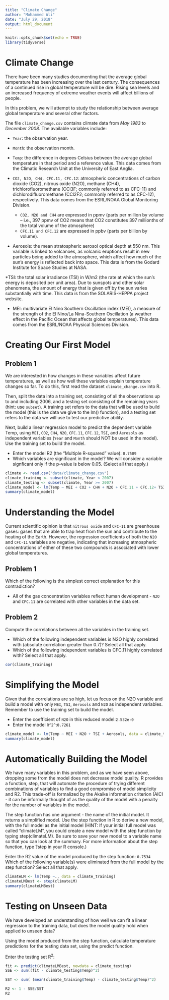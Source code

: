```yaml
---
title: "Climate Change"
author: "Mohammed Ali"
date: "July 29, 2018"
output: html_document
---
```


```r
knitr::opts_chunk$set(echo = TRUE)
library(tidyverse)
```

# Climate Change
There have been many studies documenting that the average global temperature has been increasing over the last century. The consequences of a continued rise in global temperature will be dire. Rising sea levels and an increased frequency of extreme weather events will affect billions of people.

In this problem, we will attempt to study the relationship between average global temperature and several other factors.

The file `climate_change.csv` contains climate data from *May 1983* to *December 2008*. The available variables include:

* `Year`: the observation year.

* `Month`: the observation month.

* `Temp`: the difference in degrees Celsius between the average global temperature in that period and a reference value. 
This data comes from the Climatic Research Unit at the University of East Anglia.

* `CO2, N2O, CH4, CFC.11, CFC.12`: atmospheric concentrations of carbon dioxide (CO2), nitrous oxide (N2O), methane  (CH4), trichlorofluoromethane (CCl3F; commonly referred to as CFC-11) and dichlorodifluoromethane (CCl2F2; commonly referred to as CFC-12), respectively. This data comes from the ESRL/NOAA Global Monitoring Division.
  + `CO2, N2O and CH4` are expressed in ppmv (parts per million by volume  -- i.e., 397 ppmv of CO2 means that CO2 constitutes 397 millionths of the total volume of the atmosphere)
  + `CFC.11 and CFC.12` are expressed in ppbv (parts per billion by volume). 

* Aerosols: the mean stratospheric aerosol optical depth at 550 nm. This variable is linked to volcanoes, as volcanic eruptions result in new particles being added to the atmosphere, which affect how much of the sun's energy is reflected back into space. This data is from the Godard Institute for Space Studies at NASA.

*TSI: the total solar irradiance (TSI) in W/m2 (the rate at which the sun's energy is deposited per unit area). Due to sunspots and other solar phenomena, the amount of energy that is given off by the sun varies substantially with time. This data is from the SOLARIS-HEPPA project website.

* MEI: multivariate El Nino Southern Oscillation index (MEI), a measure of the strength of the El Nino/La Nina-Southern Oscillation (a weather effect in the Pacific Ocean that affects global temperatures). This data comes from the ESRL/NOAA Physical Sciences Division.

# Creating Our First Model

## Problem 1
We are interested in how changes in these variables affect future temperatures, as well as how well these variables explain temperature changes so far. To do this, first read the dataset `climate_change.csv` into R.

Then, split the data into a training set, consisting of all the observations up to and including 2006, and a testing set consisting of the remaining years (hint: use `subset`). A training set refers to the data that will be used to build the model (this is the data we give to the lm() function), and a testing set refers to the data we will use to test our predictive ability.

Next, build a linear regression model to predict the dependent variable Temp, using `MEI`, `CO2`, `CH4`, `N2O`, `CFC.11`, `CFC.12`, `TSI`, and `Aerosols` as independent variables (`Year` and `Month` should NOT be used in the model). Use the training set to build the model.

* Enter the model R2 (the "Multiple R-squared" value): `0.7509`
* Which variables are significant in the model? We will consider a variable signficant only if the p-value is below 0.05. (Select all that apply.)

```r
climate <- read.csv("data/climate_change.csv")
climate_training <- subset(climate, Year < 2007)
climate_testing <- subset(climate, Year >= 2007)
climate_model <- lm(Temp ~ MEI + CO2 + CH4 + N2O + CFC.11 + CFC.12+ TSI + Aerosols, data = climate_training)
summary(climate_model)
```

# Understanding the Model
Current scientific opinion is that `nitrous oxide` and `CFC-11` are greenhouse gases: gases that are able to trap heat from the sun and contribute to the heating of the Earth. However, the regression coefficients of both the `N2O` and `CFC-11` variables are negative, indicating that increasing atmospheric concentrations of either of these two compounds is associated with lower global temperatures.

## Problem 1
Which of the following is the simplest correct explanation for this contradiction?

* All of the gas concentration variables reflect human development - `N2O` and `CFC.11` are correlated with other variables in the data set.

## Problem 2
Compute the correlations between all the variables in the training set. 

* Which of the following independent variables is N2O highly correlated with (absolute correlation greater than 0.7)? Select all that apply.
* Which of the following independent variables is CFC.11 highly correlated with? Select all that apply.

```r
cor(climate_training)
```

# Simplifying the Model
Given that the correlations are so high, let us focus on the N2O variable and build a model with only `MEI`, `TSI`, `Aerosols` and `N2O` as independent variables. Remember to use the training set to build the model.

* Enter the coefficient of `N2O` in this reduced model:`2.532e-0`
* Enter the model `R^2^`:`0.7261`

```r
climate_model <- lm(Temp ~ MEI + N2O + TSI + Aerosols, data = climate_training)
summary(climate_model)
```

# Automatically Building the Model

We have many variables in this problem, and as we have seen above, dropping some from the model does not decrease model quality. R provides a function, step, that will automate the procedure of trying different combinations of variables to find a good compromise of model simplicity and R2. This trade-off is formalized by the Akaike information criterion (AIC) - it can be informally thought of as the quality of the model with a penalty for the number of variables in the model.

The step function has one argument - the name of the initial model. It returns a simplified model. Use the step function in R to derive a new model, with the full model as the initial model (HINT: If your initial full model was called "climateLM", you could create a new model with the step function by typing step(climateLM). Be sure to save your new model to a variable name so that you can look at the summary. For more information about the step function, type ?step in your R console.)

Enter the R2 value of the model produced by the step function: `0.7534`
Which of the following variable(s) were eliminated from the full model by the step function? Select all that apply.
```r
climateLM <- lm(Temp ~., data = climate_training)
climateLMBest <- step(climateLM)
summary(climateLMBest)
```

# Testing on Unseen Data
We have developed an understanding of how well we can fit a linear regression to the training data, but does the model quality hold when applied to unseen data?

Using the model produced from the step function, calculate temperature predictions for the testing data set, using the predict function.

Enter the testing set R^2^:

```r
fit <- predict(climateLMBest, newdata = climate_testing)
SSE <- sum((fit - climate_testing$Temp)^2)

SST <- sum( (mean(climate_training$Temp) - climate_testing$Temp)^2)

R2 <- 1 - SSE/SST
R2

```


